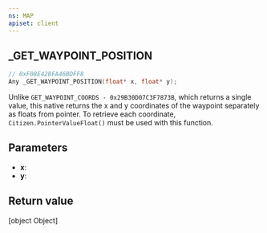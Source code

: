 ```yaml
---
ns: MAP
apiset: client
---
```

## _GET_WAYPOINT_POSITION

```c
// 0xF08E42BFA46BDFF8
Any _GET_WAYPOINT_POSITION(float* x, float* y);
```

Unlike `GET_WAYPOINT_COORDS - 0x29B30D07C3F7873B`, which returns a single value, this native returns the x and y coordinates of the waypoint separately as floats from pointer. To retrieve each coordinate, `Citizen.PointerValueFloat()` must be used with this function.

## Parameters
* **x**:
* **y**:

## Return value

[object Object]